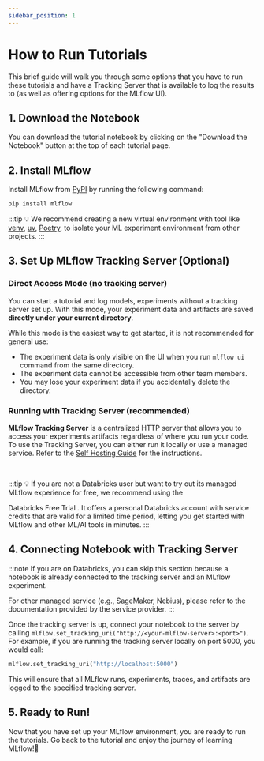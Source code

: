 ```yaml
---
sidebar_position: 1
---
```



# How to Run Tutorials

This brief guide will walk you through some options that you have to run these tutorials and have a Tracking Server that is available to log the results to (as well
as offering options for the MLflow UI).

## 1. Download the Notebook

You can download the tutorial notebook by clicking on the "Download the Notebook" button at the top of each tutorial page.

## 2. Install MLflow

Install MLflow from [PyPI](https://pypi.org/project/mlflow/) by running the following command:

```bash
pip install mlflow
```

:::tip
💡 We recommend creating a new virtual environment with tool like [venv](https://docs.python.org/3/library/venv.html), [uv](https://docs.astral.sh/uv/pip/environments/), [Poetry](https://python-poetry.org/docs/managing-environments/), to isolate your ML experiment environment from other projects.
:::

## 3. Set Up MLflow Tracking Server (Optional)

### Direct Access Mode (no tracking server)

You can start a tutorial and log models, experiments without a tracking server set up. With this mode, your experiment data and artifacts are saved **directly under your current directory**.

While this mode is the easiest way to get started, it is not recommended for general use:

- The experiment data is only visible on the UI when you run `mlflow ui` command from the same directory.
- The experiment data cannot be accessible from other team members.
- You may lose your experiment data if you accidentally delete the directory.

### Running with Tracking Server (recommended)

**MLflow Tracking Server** is a centralized HTTP server that allows you to access your experiments artifacts regardless of where you run your code. To use the Tracking Server, you can either run it locally or use a managed service. Refer to the [Self Hosting Guide](/self-hosting) for the instructions.

<Platform />

<br />

:::tip
💡 If you are not a Databricks user but want to try out its managed MLflow experience for free, we recommend using the

<Link to="/ml/getting-started/databricks-trial" target="_blank">Databricks Free Trial </Link>. It offers a personal Databricks account with service credits that are valid for a limited time period, letting you get started with MLflow and other ML/AI tools in minutes.
:::

## 4. Connecting Notebook with Tracking Server

:::note
If you are on Databricks, you can skip this section because a notebook is already connected to the tracking server and an MLflow experiment.

For other managed service (e.g., SageMaker, Nebius), please refer to the documentation provided by the service provider.
:::

Once the tracking server is up, connect your notebook to the server by calling `mlflow.set_tracking_uri("http://<your-mlflow-server>:<port>")`. For example, if you are running the tracking server locally on port 5000, you would call:

```python
mlflow.set_tracking_uri("http://localhost:5000")
```

This will ensure that all MLflow runs, experiments, traces, and artifacts are logged to the specified tracking server.

## 5. Ready to Run!

Now that you have set up your MLflow environment, you are ready to run the tutorials. Go back to the tutorial and enjoy the journey of learning MLflow!🚢
